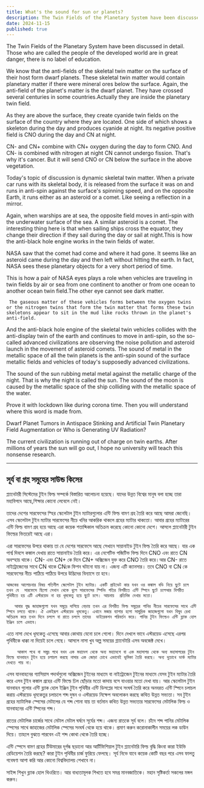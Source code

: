 ```yaml
---
title: What's the sound for sun or planets?
description: The Twin Fields of the Planetary System have been discussed in detail. Those who are called the people of the developed world are in great danger, there is no label of education.
date: 2024-11-15
published: true
---
```


The Twin Fields of the Planetary System have been discussed in detail.
Those who are called the people of the developed world are in great danger, there is no label of education.

We know that the anti-fields of the skeletal twin matter on the surface of their host form dwarf planets. These skeletal twin matter would contain planetary matter if there were mineral ores below the surface. Again, the anti-field of the planet's matter is the dwarf planet. They have crossed several centuries in some countries.Actually they are inside the planetary twin field.   

As they are above the surface, they create cyanide twin fields on the surface of the country where they are located.   One side of which shows a skeleton during the day and produces cyanide at night. Its negative positive field is CNO during the day and CN at night.

CN- and CN+ combine with CN+ oxygen during the day to form CNO. And CN- is combined with nitrogen at night CN cannot undergo fission. That's why it's cancer. But it will send CNO or CN below the surface in the above vegetation.

Today's topic of discussion is dynamic skeletal twin matter. When a private car runs with its skeletal body, it is released from the surface it was on and runs in anti-spin against the surface's spinning speed, and on the opposite Earth, it runs either as an asteroid or a comet. Like seeing a reflection in a mirror.

Again, when warships are at sea, the opposite field moves in anti-spin with the underwater surface of the sea. A similar asteroid is a comet. The interesting thing here is that when sailing ships cross the equator, they change their direction if they sail during the day or sail at night.This is how the anti-black hole engine works in the twin fields of water.

NASA saw that the comet had come and where it had gone. It seems like an asteroid came during the day and then left without hitting the earth. In fact, NASA sees these planetary objects for a very short period of time.

This is how a pair of NASA eyes plays a role when vehicles are traveling in twin fields by air or sea from one continent to another or from one ocean to another ocean twin field.The other eye cannot see dark matter.

     The gaseous matter of these vehicles forms between the oxygen twins or the nitrogen twins that form the twin matter that forms these twin skeletons appear to sit in the mud like rocks thrown in the planet's anti-field.
     
And the anti-black hole engine of the skeletal twin vehicles collides with the anti-display twin of the earth and continues to move in anti-spin, so the so-called advanced civilizations are observing the noise pollution and asteroid launch in the movement of asteroid comets. The sound of metal in the metallic space of all the twin planets is the anti-spin sound of the surface metallic fields and vehicles of today's supposedly advanced civilizations.

The sound of the sun rubbing metal metal against the metallic charge of the night. That is why the night is called the sun.
The sound of the moon is caused by the metallic space of the ship colliding with the metallic space of the water.

Prove it with lockdown like during corona time. Then you will understand where this word is made from.

Dwarf Planet Tumors in Antispace Stinking and Artificial Twin Planetary Field Augmentation or Who is Generating UV Radiation?

The current civilization is running out of charge on twin earths. After millions of years the sun will go out, I hope no university will teach this nonsense research.

---

## সূর্য বা গ্রহ সমুহের সাউন্ড কিসের

প্ল‍্যানেটারী সিস্টেমের টুইন ফিল্ড সম্পর্কে বিস্তারিত আলোচনা হয়েছে।
যাদের উন্নত বিশ্বের মানুষ বলা হচ্ছে তারা মহাবিপদে আছে,শিক্ষার কোনো লেবেলে নেই।

তাদের দেশের সারফেসের  স্হির স্কেলেটাল টুইন ম‍্যাটারগুলোর এন্টি ফিল্ড বামণ গ্রহ তৈরি করে আছে আমরা জেনেছি। এসব স্কেলেটাল টুইন ম‍্যাটার সারফেসের নীচে খনির আকরিক থাকলে গ্রহের ম‍্যাটার থাকতো। আবার গ্রহের ম‍্যাটারের এন্টি ফিল্ড বামণ গ্রহ হয়ে আছে এরা কয়েক শতাব্দিকাল অতিক্রম করেছে কোনো কোনো দেশে। আসলে প্ল‍্যানেটারী টুইন ফিল্ডের ভিতরেই আছে এরা।   

এরা সারফেসের উপরে থাকায় তা যে দেশের সারফেসে আছে সেখানে সায়ানাইড টুইন ফিল্ড তৈরি করে আছে।   যার এক পার্শ্ব দিবসে কঙ্কাল দেখায় রাতে সায়ানাইড তৈরি করে। এর নেগেটিভ পজিটিভ ফিল্ড দিনে CNO  এবং রাতে CN অবস্হায় থাকে।
CN- এবং CN+ কে দিনে CN+ অক্সিজেন যুক্ত করে CNO তৈরি করে।আর CN- রাতে নাইট্রোজেনের সাথে CN থাকে CNকে ফিশন ঘটানো যায় না। এজন‍্য এটি ক‍্যানসার। তবে CNO বা CN কে সারফেসের নীচে পাঠিয়ে পাঠিয়ে উপরে উদ্ভিদের বিন‍্যাসে তা হবে।

    আজকের আলোচনার বিষয় গতিশীল স্কেলেটাল টুইন ম‍্যাটার। একটি প্রাইভেট কার যখন ওর কঙ্কাল বডি নিয়ে ছুটে চলে তখন যে  সারফেসে ছিলো সেখান থেকে খুলে সারফেসের স্পিনিং গতির বিপরীতে এন্টি স্পিনে ছুটে চলেআর বিপরীত পৃথিবীতে হয় এটি এস্টরয়েড না হয় ধূমকেতু হয়ে ছুটে চলে। আয়নায়  প্রতিবিম্ব দেখার মতো।  

       আবার যুদ্ধ জাহাজগুলো যখন সমুদ্রে দাপিয়ে বেড়ায় তখন এর বিপরীত ফিল্ড সমুদ্রের পানির নীচের সারফেসের সাথে এন্টি স্পিনে চলতে থাকে। ঐ একইরূপ এস্টরয়েড ধূমকেতু। এখানে মজার ব‍্যাপার হলো সামুদ্রিক জাহাজগুলো যখন বিষুব রেখা অতিক্রম করে তখন দিনে চললে বা রাতে চললে তাদের  ডাইরেকশন পরিবর্তন করে। পানির টুইন ফিল্ডেও এন্টি ব্ল‍্যাক হোল ইঞ্জিন চলে এভাবে।

এতে নাসা দেখে ধূমকেতু এসেছে আবার কোথায় যেনো চলে গেলো। দিনে দেখলে ভাবে এস্টরয়েড এসেছে এরপর পৃথিবীকে ধাক্কা না দিয়েই চলে গেছে। আসলে নাসা খুব অল্প সময়ের প্ল‍্যানেটারি এসব  অবজেক্ট দেখে।

        আকাশ পথে বা সমুদ্র পথে যখন এক মহাদেশ থেকে অন‍্য মহাদেশে বা এক মহাসাগর থেকে অন‍্য মহাসাগরের টুইন ফিল্ডে যানবাহন টুইন হয়ে চলাচল করছে নাসার এক জোড়া চোখে এভাবেই ভূমিকা তৈরি করছে। অন‍্য দুচোখে ডার্ক ম‍্যাটার দেখতে পায় না।

এসব যানবাহনের গ‍্যাসিয়াস পদার্থগুলো  অক্সিজেন টুইনের মাধ‍্যমে বা নাইট্রোজেন টুইনের মাধ‍্যমে যেসব টুইন ম‍্যাটার তৈরি করে এসব টুইন কঙ্কাল  গ্রহের এন্টি ফিল্ডে ঢিল ছোঁড়ার মতো কাদায়  বসে যাওয়ার মতো দেখা যায়।
আর স্কেলেটাল টুইন যানবাহন গুলোর এন্টি ব্ল‍্যাক হোল ইঞ্জিন টুইন পৃথিবীর এন্টি ডিসপ্লের সাথে সংঘর্ষ তৈরি করে অনবরত এন্টি স্পিনে চলাচল করায় এস্টরয়েড ধূমকেতুর চলাচলে শব্দ দুষন ও এস্টরয়েড নিক্ষেপ অবলোকন করছে কথিত উন্নত সভ‍্যতা। সব টুইন গ্রহের ম‍্যাটালিক স্পেসের মেটালের যে শব্দ শোনা যায় তা বর্তমান কথিত উন্নত সভ‍্যতার সারফেসের মেটালিক  ফিল্ড ও যানবাহনের এন্টি স্পিনের শব্দ।

রাতের মেটালিক চার্জের সাথে মেটাল মেটাল ঘর্ষনে সূর্যের শব্দ। এজন‍্য রাতকে সূর্য বলে।
চাঁদে শব্দ পানির মেটালিক স্পেসের সাথে জাহাজের মেটালিক স্পেসের সংঘর্ষ থেকে হয়ে থাকে।
প্রমাণ করুন করোনাকালীন সময়ের লক ডাউন দিয়ে। তাহলে বুঝতে পারবেন এই শব্দ কোথা থেকে তৈরি হচ্ছে।

এন্টি স্পেসে বামণ গ্রহের টিউমারের দূর্গন্ধ ছড়ানো আর আর্টিফিশিয়াল টুইন প্ল‍্যানেটারি ফিল্ড বৃদ্ধি  কিংবা কারা ইউভি রেডিয়েশন তৈরি করছে? কারা টুইন পৃথিবীর চার্জ ফুরিয়ে ফেলছে। সূর্য নিভে যাবে কয়েক কোটি বছর পরে এসব ফালতু গবেষণা আশা করি আর কোনো বিশ্ববিদ্যালয় শেখাবে না।

সাইন্স শিখুন ব্ল‍্যাক হোল থিওরিতে। আর বাধ‍্যতামূলক শিখতে হবে সমগ্র মানবজাতিকে। মহান সৃষ্টিকর্তা সকলের মঙ্গল করুন।
